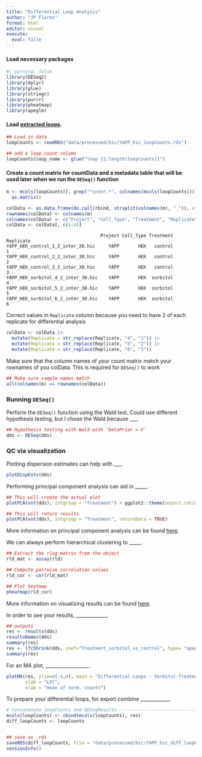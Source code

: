 ```yaml
---
title: "Differential Loop Analysis"
author: "JP Flores"
format: html
editor: visual
execute: 
  eval: false
---
```


#### Load necessary packages

```r
#| warning: false
library(DESeq2)
library(dplyr)
library(glue)
library(stringr)
library(purrr)
library(pheatmap)
library(apeglm)
```

#### Load [extracted loops](https://jpflores.quarto.pub/generating-loop-counts/).

```r
## Load in data 
loopCounts <- readRDS("data/processed/hic/YAPP_hic_loopCounts.rds")

## add a loop_count column
loopCounts$loop_name <- glue("loop_{1:length(loopCounts)}")

```

#### Create a count matrix for countData and a metadata table that will be used later when we run the `DESeq()` function

```r
m <- mcols(loopCounts)[, grep("*inter.*", colnames(mcols(loopCounts)))] %>% 
  as.matrix()
```

```r
colData <- as.data.frame(do.call(rbind, strsplit(colnames(m), "_")), stringsAsFactors = T)
rownames(colData) <- colnames(m)
colnames(colData) <- c("Project", "Cell_Type", "Treatment", "Replicate")
colData <- colData[, c(1:4)]
```

                                       Project Cell_Type Treatment Replicate
    YAPP_HEK_control_1_2_inter_30.hic     YAPP       HEK   control         1
    YAPP_HEK_control_2_2_inter_30.hic     YAPP       HEK   control         2
    YAPP_HEK_control_3_2_inter_30.hic     YAPP       HEK   control         3
    YAPP_HEK_sorbitol_4_2_inter_30.hic    YAPP       HEK  sorbitol         4
    YAPP_HEK_sorbitol_5_2_inter_30.hic    YAPP       HEK  sorbitol         5
    YAPP_HEK_sorbitol_6_2_inter_30.hic    YAPP       HEK  sorbitol         6

:::{.callout-note}
Correct values in `Replicate` column because you need to have 2 of each replicate for differential analysis

```r
colData <- colData |> 
  mutate(Replicate = str_replace(Replicate, "4", "1")) |> 
  mutate(Replicate = str_replace(Replicate, "5", "2")) |> 
  mutate(Replicate = str_replace(Replicate, "6", "3"))
```

:::

:::{.callout-tip}
Make sure that the column names of your count matrix match your rownames of you colData. This is required for `DESeq()` to work

```r
## Make sure sample names match
all(colnames(m) == rownames(colData))
```

:::

### Running `DESeq()`

Perform the `DESeq()` function using the Wald test. Could use different hypothesis testing, but I chose the Wald because ___.

```r
## Hypothesis testing with Wald with `betaPrior = F`
dds <- DESeq(dds)
```


### QC via visualization
Plotting dispersion estimates can help with ___.

```r
plotDispEsts(dds)
```


Performing principal component analysis can aid in _____.
```r
## This will create the actual plot
plotPCA(vst(dds), intgroup = "Treatment") + ggplot2::theme(aspect.ratio = 1)

## This will return results
plotPCA(vst(dds), intgroup = "Treatment", returnData = TRUE)
```

:::{.callout-note}
More information on principal component analysis can be found [here]().
:::

We can always perform hierarchical clustering to _____.
```r
## Extract the rlog matrix from the object
rld_mat <- assay(rld)

## Compute pairwise correlation values
rld_cor <- cor(rld_mat)

## Plot heatmap
pheatmap(rld_cor)
```


:::{.callout-note}
More information on visualizing results can be found [here](https://hbctraining.github.io/DGE_workshop/lessons/DGE_visualizing_results_archived.html).
:::

In order to see your results, _____________.

```r
## outputs
res <- results(dds)
resultsNames(dds)
summary(res)
res <- lfcShrink(dds, coef="Treatment_sorbitol_vs_control", type= "apeglm")
summary(res)

```


For an MA plot, __________________.

```r
plotMA(res, ylim=c(-4,4), main = "Differential Loops - Sorbitol-Treated (top) vs. Untreated (bottom)",
       ylab = "LFC",
       xlab = "mean of norm. counts")
```

To prepare your differential loops, for export combine ____________.
```r
# Concatenate loopCounts and DESeqResults ---------------------------------
mcols(loopCounts) <- cbind(mcols(loopCounts), res)
diff_loopCounts <- loopCounts


## save as .rds
saveRDS(diff_loopCounts, file = "data/processed/hic/YAPP_hic_diff_loopCounts.rds")
sessionInfo()

```










